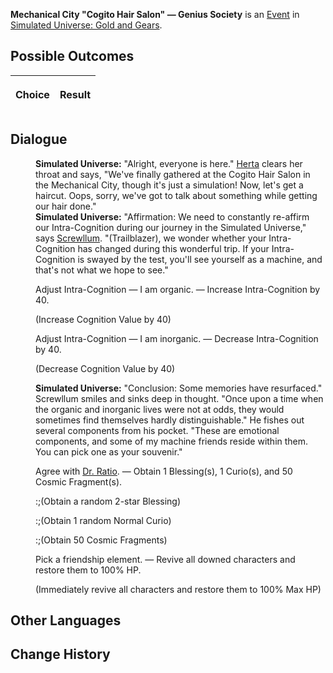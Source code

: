 {{Simulated Universe Event Infobox
|title         = Mechanical City "Cogito Hair Salon" &mdash; Genius Society
|image         = Random Event 9.png
|type          =
|domains_su    = 
|domains_ext   = 
|domains_swarm = 
|domains_gng   = Abnormal
|requirements  =
|prev          = 
|next          = 
|indexRewards  =
|characters    = Dr. Ratio;Herta;Screwllum
}}
'''Mechanical City "Cogito Hair Salon" &mdash; Genius Society''' is an [[Simulated Universe/Events|Event]] in [[Simulated Universe: Gold and Gears]].

==Possible Outcomes==
{| class="article-table"
!Choice
!Result

|}

<!--
==Gameplay Notes==

-->
==Dialogue==
{{Dialogue Start}}
:'''Simulated Universe:''' "Alright, everyone is here." [[Herta]] clears her throat and says, "We've finally gathered at the Cogito Hair Salon in the Mechanical City, though it's just a simulation! Now, let's get a haircut. Oops, sorry, we've got to talk about something while getting our hair done."
:'''Simulated Universe:''' "Affirmation: We need to constantly re-affirm our Intra-Cognition during our journey in the Simulated Universe," says [[Screwllum]]. "(Trailblazer), we wonder whether your Intra-Cognition has changed during this wonderful trip. If your Intra-Cognition is swayed by the test, you'll see yourself as a machine, and that's not what we hope to see."
:{{DIcon|Star}} Adjust Intra-Cognition &mdash; I am organic. &mdash; Increase Intra-Cognition by 40.
:;(Increase Cognition Value by 40)
:{{DIcon|Star}} Adjust Intra-Cognition &mdash; I am inorganic. &mdash; Decrease Intra-Cognition by 40.
:;(Decrease Cognition Value by 40)
:'''Simulated Universe:''' "Conclusion: Some memories have resurfaced." Screwllum smiles and sinks deep in thought. "Once upon a time when the organic and inorganic lives were not at odds, they would sometimes find themselves hardly distinguishable." He fishes out several components from his pocket. "These are emotional components, and some of my machine friends reside within them. You can pick one as your souvenir."
:{{DIcon|Star}} Agree with [[Dr. Ratio]]. &mdash; Obtain 1 Blessing(s), 1 Curio(s), and 50 Cosmic Fragment(s).
::;(Obtain a random 2-star Blessing)
::;(Obtain 1 random Normal Curio)
::;(Obtain 50 Cosmic Fragments)
:{{DIcon|Star}} Pick a friendship element. &mdash; Revive all downed characters and restore them to 100% HP.
:;(Immediately revive all characters and restore them to 100% Max HP)
{{Dialogue End}}

==Other Languages==
{{Other Languages
|zhs   = 机械城「认知理发馆」- 天才俱乐部
|zht   = 機械城「認知理髮館」- 天才俱樂部
|ja    = 機械城「認識理容所」-天才クラブ
|ko    = 기계 도시 「인지 미용실」 - 지니어스 클럽
|es    = Peluquería cognitiva de Ciudad Mecánica - Círculo de Genios
|fr    = Mechacité « Salon de coiffure Cogito » — Société des génies
|ru    = Салон «Сознание» Машинограда - Общество гениев
|th    = เมืองจักรกล "ร้านทำผม Cogito" - สมาคมอัจฉริยะ
|vi    = Thành Phố Máy Móc "Salon Tóc Nhận Thức" - CLB Thiên Tài
|de    = Mechanische Stadt: „Frisörsalon Cogito“ – Geniusgesellschaft
|id    = Kota Mekanik : "Cogito Hair Salon" - Genius Society
|pt    = Cidade Mecânica "Salão de Cabeleireiro Cogito" - Sociedade de Gênios
}}

==Change History==
{{Change History|1.0}}
